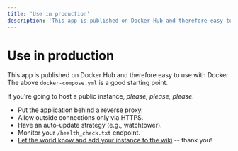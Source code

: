 ```yaml
---
title: 'Use in production'
description: 'This app is published on Docker Hub and therefore easy to use with Docker.'
---
```


# Use in production

This app is published on Docker Hub and therefore easy to use with Docker.
The above `docker-compose.yml` is a good starting point.

If you're going to host a public instance, _please, please, please_:

- Put the application behind a reverse proxy.
- Allow outside connections only via HTTPS.
- Have an auto-update strategy (e.g., watchtower).
- Monitor your `/health_check.txt` endpoint.
- [Let the world know and add your instance to the wiki](https://github.com/html2rss/html2rss-web/wiki/Instances) -- thank you!

